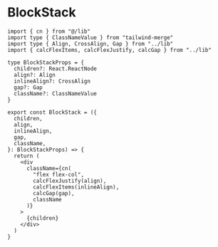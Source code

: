 # BlockStack

```tsx
import { cn } from "@/lib"
import type { ClassNameValue } from "tailwind-merge"
import type { Align, CrossAlign, Gap } from "../lib"
import { calcFlexItems, calcFlexJustify, calcGap } from "../lib"

type BlockStackProps = {
  children?: React.ReactNode
  align?: Align
  inlineAlign?: CrossAlign
  gap?: Gap
  className?: ClassNameValue
}

export const BlockStack = ({
  children,
  align,
  inlineAlign,
  gap,
  className,
}: BlockStackProps) => {
  return (
    <div
      className={cn(
        "flex flex-col",
        calcFlexJustify(align),
        calcFlexItems(inlineAlign),
        calcGap(gap),
        className
      )}
    >
      {children}
    </div>
  )
}

```
